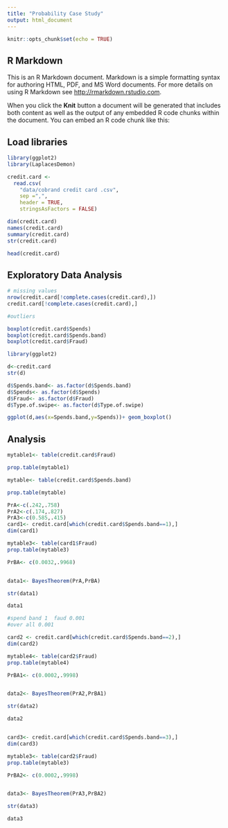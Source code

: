 ```yaml
---
title: "Probability Case Study"
output: html_document
---
```


```r
knitr::opts_chunk$set(echo = TRUE)
```

## R Markdown

This is an R Markdown document. Markdown is a simple formatting syntax for authoring HTML, PDF, and MS Word documents. For more details on using R Markdown see <http://rmarkdown.rstudio.com>.

When you click the **Knit** button a document will be generated that includes both content as well as the output of any embedded R code chunks within the document. You can embed an R code chunk like this:

## Load libraries
```r
library(ggplot2)
library(LaplacesDemon)
```

```r

credit.card <- 
  read.csv(
    "data/cobrand credit card .csv", 
    sep =",", 
    header = TRUE, 
    stringsAsFactors = FALSE)

dim(credit.card)
names(credit.card)
summary(credit.card)
str(credit.card)

head(credit.card)
```

## Exploratory Data Analysis
```r
# missing values
nrow(credit.card[!complete.cases(credit.card),])
credit.card[!complete.cases(credit.card),]

#outliers

boxplot(credit.card$Spends)
boxplot(credit.card$Spends.band)
boxplot(credit.card$Fraud)

library(ggplot2)

d<-credit.card
str(d)

d$Spends.band<- as.factor(d$Spends.band)
d$Spends<- as.factor(d$Spends)
d$Fraud<- as.factor(d$Fraud)
d$Type.of.swipe<- as.factor(d$Type.of.swipe)

ggplot(d,aes(x=Spends.band,y=Spends))+ geom_boxplot()


```
## Analysis
```r
mytable1<- table(credit.card$Fraud)

prop.table(mytable1)

mytable<- table(credit.card$Spends.band)

prop.table(mytable)

PrA<-c(.242,.758)
PrA2<-c(.174,.827)
PrA3<-c(0.585,.415)
card1<- credit.card[which(credit.card$Spends.band==1),]
dim(card1)

mytable3<- table(card1$Fraud)
prop.table(mytable3)

PrBA<- c(0.0032,.9968)


data1<- BayesTheorem(PrA,PrBA)

str(data1)

data1

#spend band 1  faud 0.001
#over all 0.001

card2 <- credit.card[which(credit.card$Spends.band==2),]
dim(card2)

mytable4<- table(card2$Fraud)
prop.table(mytable4)

PrBA1<- c(0.0002,.9998)


data2<- BayesTheorem(PrA2,PrBA1)

str(data2)

data2


card3<- credit.card[which(credit.card$Spends.band==3),]
dim(card3)

mytable3<- table(card2$Fraud)
prop.table(mytable3)

PrBA2<- c(0.0002,.9998)


data3<- BayesTheorem(PrA3,PrBA2)

str(data3)

data3

```

